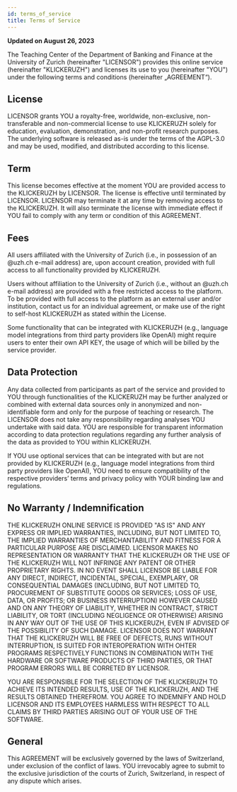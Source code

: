```yaml
---
id: terms_of_service
title: Terms of Service
---
```


**Updated on August 26, 2023**

The Teaching Center of the Department of Banking and Finance at the University of Zurich (hereinafter "LICENSOR") provides this online service (hereinafter "KLICKERUZH") and licenses its use to you (hereinafter "YOU") under the following terms and conditions (hereinafter „AGREEMENT“).

## License

LICENSOR grants YOU a royalty-free, worldwide, non-exclusive, non-transferable and non-commercial license to use KLICKERUZH solely for education, evaluation, demonstration, and non-profit research purposes. The underlying software is released as-is under the terms of the AGPL-3.0 and may be used, modified, and distributed according to this license.

## Term

This license becomes effective at the moment YOU are provided access to the KLICKERUZH by LICENSOR. The license is effective until terminated by LICENSOR. LICENSOR may terminate it at any time by removing access to the KLICKERUZH. It will also terminate the license with immediate effect if YOU fail to comply with any term or condition of this AGREEMENT.

## Fees

All users affiliated with the University of Zurich (i.e., in possession of an @uzh.ch e-mail address) are, upon account creation, provided with full access to all functionality provided by KLICKERUZH.

Users without affiliation to the University of Zurich (i.e., without an @uzh.ch e-mail address) are provided with a free restricted access to the platform. To be provided with full access to the platform as an external user and/or institution, contact us for an individual agreement, or make use of the right to self-host KLICKERUZH as stated within the License.

Some functionality that can be integrated with KLICKERUZH (e.g., language model integrations from third party providers like OpenAI) might require users to enter their own API KEY, the usage of which will be billed by the service provider.

## Data Protection

Any data collected from participants as part of the service and provided to YOU through functionalities of the KLICKERUZH may be further analyzed or combined with external data sources only in anonymized and non-identifiable form and only for the purpose of teaching or research. The LICENSOR does not take any responsibility regarding analyses YOU undertake with said data. YOU are responsible for transparent information according to data protection regulations regarding any further analysis of the data as provided to YOU within KLICKERUZH.

If YOU use optional services that can be integrated with but are not provided by KLICKERUZH (e.g., language model integrations from third party providers like OpenAI), YOU need to ensure compatibility of the respective providers’ terms and privacy policy with YOUR binding law and regulations.

## No Warranty / Indemnification

THE KLICKERUZH ONLINE SERVICE IS PROVIDED "AS IS" AND ANY EXPRESS OR IMPLIED WARRANTIES, INCLUDING, BUT NOT LIMITED TO, THE IMPLIED WARRANTIES OF MERCHANTABILITY AND FITNESS FOR A PARTICULAR PURPOSE ARE DISCLAIMED. LICENSOR MAKES NO REPRESENTATION OR WARRANTY THAT THE KLICKERUZH OR THE USE OF THE KLICKERUZH WILL NOT INFRINGE ANY PATENT OR OTHER PROPRIETARY RIGHTS. IN NO EVENT SHALL LICENSOR BE LIABLE FOR ANY DIRECT, INDIRECT, INCIDENTAL, SPECIAL, EXEMPLARY, OR CONSEQUENTIAL DAMAGES (INCLUDING, BUT NOT LIMITED TO, PROCUREMENT OF SUBSTITUTE GOODS OR SERVICES; LOSS OF USE, DATA, OR PROFITS; OR BUSINESS INTERRUPTION) HOWEVER CAUSED AND ON ANY THEORY OF LIABILITY, WHETHER IN CONTRACT, STRICT LIABILITY, OR TORT (INCLUDING NEGLIGENCE OR OTHERWISE) ARISING IN ANY WAY OUT OF THE USE OF THIS KLICKERUZH, EVEN IF ADVISED OF THE POSSIBILITY OF SUCH DAMAGE. LICENSOR DOES NOT WARRANT THAT THE KLICKERUZH WILL BE FREE OF DEFECTS, RUNS WITHOUT INTERRUPTION, IS SUITED FOR INTEROPERATION WITH OHTER PROGRAMS RESPECTIVELY FUNCTIONS IN COMBINATION WITH THE HARDWARE OR SOFTWARE PRODUCTS OF THIRD PARTIES, OR THAT PROGRAM ERRORS WILL BE CORRETED BY LICENSOR.

YOU ARE RESPONSIBLE FOR THE SELECTION OF THE KLICKERUZH TO ACHIEVE ITS INTENDED RESULTS, USE OF THE KLICKERUZH, AND THE RESULTS OBTAINED THEREFROM. YOU AGREE TO INDEMNIFY AND HOLD LICENSOR AND ITS EMPLOYEES HARMLESS WITH RESPECT TO ALL CLAIMS BY THIRD PARTIES ARISING OUT OF YOUR USE OF THE SOFTWARE.

## General

This AGREEMENT will be exclusively governed by the laws of Switzerland, under exclusion of the conflict of laws. YOU irrevocably agree to submit to the exclusive jurisdiction of the courts of Zurich, Switzerland, in respect of any dispute which arises.
